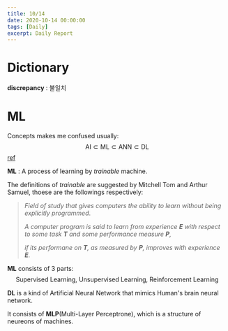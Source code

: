 ```yaml
---
title: 10/14
date: 2020-10-14 00:00:00
tags: [Daily]
excerpt: Daily Report
---
```


# Dictionary

__discrepancy__ : 불일치

# ML

Concepts makes me confused usually:
$$
\text{AI} \subset \text{ML} \subset \text{ANN} \subset \text{DL}
$$
[ref](https://brunch.co.kr/@gdhan/10)

__ML__ : A process of learning by _trainable_ machine. 

The definitions of _trainable_ are suggested by Mitchell Tom and Arthur Samuel, thoese are the followings respectively:

> _Field of study that gives computers the ability to learn without being explicitly programmed_.
>
> _A computer program is said to learn from experience __E__ with respect to some task __T__ and some performance measure __P__,_ 
>
> _if its performane on __T__, as measured by __P__, improves with experience __E__._

__ML__ consists of 3 parts: 
$$
\text{Supervised Learning, Unsupervised Learning, Reinforcement Learning}
$$

__DL__ is a kind of Artificial Neural Network that mimics Human's brain neural network.

It consists of __MLP__(Multi-Layer Perceptrone), which is a structure of neureons of machines.






